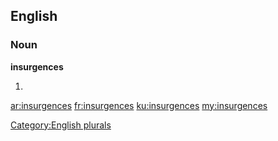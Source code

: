 ==English==

===Noun===
'''insurgences'''

# {{plural of|[[insurgence]]}}

[[Category:English plurals]]

[[ar:insurgences]]
[[fr:insurgences]]
[[ku:insurgences]]
[[my:insurgences]]